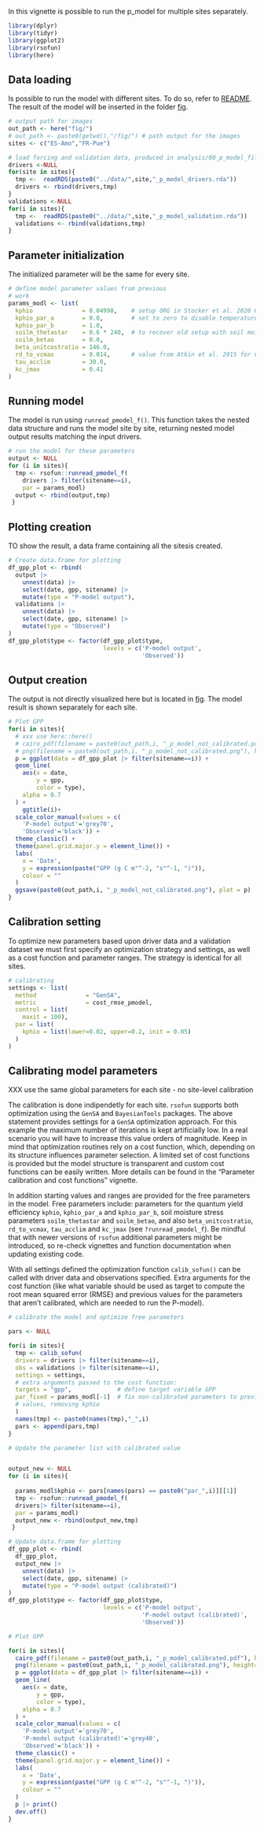 In this vignette is possible to run the p_model for multiple sites separately. 
```r
library(dplyr)
library(tidyr)
library(ggplot2)
library(rsofun)
library(here)
```
## Data loading

Is possible to run the model with different sites. To do so, refer to [README](https://github.com/stineb/rsofundemo/blob/main/README.md).
The result of the model will be inserted in the folder [fig](https://github.com/stineb/rsofundemo/tree/main/vignettes/fig).

```r
# output path for images
out_path <- here("fig/")
# out_path <- paste0(getwd(),"/fig/") # path output for the images
sites <- c("ES-Amo","FR-Pue")

# load forcing and validation data, produced in analysis/00_p_model_files_creation.R
drivers <-NULL
for(site in sites){          
  tmp <-  readRDS(paste0("../data/",site,"_p_model_drivers.rda"))
  drivers <- rbind(drivers,tmp)
}
validations <-NULL
for(i in sites){
  tmp <-  readRDS(paste0("../data/",site,"_p_model_validation.rda"))
  validations <- rbind(validations,tmp)
}
```

## Parameter initialization

The initialized parameter will be the same for every site.

```r
# define model parameter values from previous
# work
params_modl <- list(
  kphio              = 0.04998,    # setup ORG in Stocker et al. 2020 GMD
  kphio_par_a        = 0.0,        # set to zero to disable temperature-dependence of kphio
  kphio_par_b        = 1.0,
  soilm_thetastar    = 0.6 * 240,  # to recover old setup with soil moisture stress
  soilm_betao        = 0.0,
  beta_unitcostratio = 146.0,
  rd_to_vcmax        = 0.014,      # value from Atkin et al. 2015 for C3 herbaceous
  tau_acclim         = 30.0,
  kc_jmax            = 0.41
)
```

## Running model

The model is run using `runread_pmodel_f()`. This function takes the nested data structure and runs the model site by site, returning nested model output results matching the input drivers.

```r
# run the model for these parameters
output <- NULL
for (i in sites){
  tmp <- rsofun::runread_pmodel_f(
    drivers |> filter(sitename==i),
    par = params_modl)
  output <- rbind(output,tmp)
 } 
```


## Plotting creation

TO show the result, a data frame containing all the sitesis created.

```r
# Create data.frame for plotting
df_gpp_plot <- rbind(
  output |>
    unnest(data) |>
    select(date, gpp, sitename) |>
    mutate(type = "P-model output"),
  validations |>
    unnest(data) |>
    select(date, gpp, sitename) |>
    mutate(type = "Observed")
)
df_gpp_plot$type <- factor(df_gpp_plot$type,
                           levels = c('P-model output',
                                      'Observed'))

```

## Output creation

The output is not directly visualized here but is located in [fig](https://github.com/stineb/rsofundemo/tree/main/vignettes/fig). 
The model result is shown separately for each site.

```r
# Plot GPP
for(i in sites){
  # xxx use here::here()
  # cairo_pdf(filename = paste0(out_path,i, "_p_model_not_calibrated.pdf"), height=5, width=10)
  # png(filename = paste0(out_path,i, "_p_model_not_calibrated.png"), height=700*3, width=700*3, res = 300)
  p = ggplot(data = df_gpp_plot |> filter(sitename==i)) +
  geom_line(
    aes(x = date,
        y = gpp,
        color = type),
    alpha = 0.7
  ) +
    ggtitle(i)+
  scale_color_manual(values = c(
    'P-model output'='grey70',
    'Observed'='black')) +
  theme_classic() +
  theme(panel.grid.major.y = element_line()) +
  labs(
    x = 'Date',
    y = expression(paste("GPP (g C m"^-2, "s"^-1, ")")),
    colour = ""
  )
  ggsave(paste0(out_path,i, "_p_model_not_calibrated.png"), plot = p)
}
```

## Calibration setting

To optimize new parameters based upon driver data and a validation dataset we must first specify an optimization strategy and settings, as well as a cost function and parameter ranges. The strategy is identical for all sites.


```r
# calibrating
settings <- list(
  method              = "GenSA",
  metric              = cost_rmse_pmodel,
  control = list(
    maxit = 100),
  par = list(
    kphio = list(lower=0.02, upper=0.2, init = 0.05)
  )
)
```

## Calibrating model parameters

XXX use the same global parameters for each site - no site-level calibration

The calibration is done indipendetly for each site.
`rsofun` supports both optimization using the `GenSA` and `BayesianTools` packages. The above statement provides settings for a `GenSA` optimization approach. For this example the maximum number of iterations is kept artificially low. In a real scenario you will have to increase this value orders of magnitude. Keep in mind that optimization routines rely on a cost function, which, depending on its structure influences parameter selection. A limited set of cost functions is provided but the model structure is transparent and custom cost functions can be easily written. More details can be found in the "Parameter calibration and cost functions" vignette.

In addition starting values and ranges are provided for the free parameters in the model. Free parameters include: parameters for the quantum yield efficiency `kphio`, `kphio_par_a` and `kphio_par_b`, soil moisture stress parameters `soilm_thetastar` and `soilm_betao`, and also `beta_unitcostratio`, `rd_to_vcmax`, `tau_acclim` and `kc_jmax` (see `?runread_pmodel_f`). Be mindful that with newer versions of `rsofun` additional parameters might be introduced, so re-check vignettes and function documentation when updating existing code.

With all settings defined the optimization function `calib_sofun()` can be called with driver data and observations specified. Extra arguments for the cost function (like what variable should be used as target to compute the root mean squared error (RMSE) and previous values for the parameters that aren't calibrated, which are needed to run the P-model).



```r
# calibrate the model and optimize free parameters

pars <- NULL

for(i in sites){
  tmp <- calib_sofun(
  drivers = drivers |> filter(sitename==i),  
  obs = validations |> filter(sitename==i),
  settings = settings,
  # extra arguments passed to the cost function:
  targets = "gpp",             # define target variable GPP
  par_fixed = params_modl[-1]  # fix non-calibrated parameters to previous 
  # values, removing kphio
  )
  names(tmp) <- paste0(names(tmp),"_",i)
  pars <- append(pars,tmp)
}
```

```r
# Update the parameter list with calibrated value


output_new <- NULL
for (i in sites){
  
  params_modl$kphio <- pars[names(pars) == paste0("par_",i)][[1]]
  tmp <- rsofun::runread_pmodel_f(
  drivers|> filter(sitename==i),
  par = params_modl)
  output_new <- rbind(output_new,tmp)
 } 
```

```r
# Update data.frame for plotting
df_gpp_plot <- rbind(
  df_gpp_plot,
  output_new |>
    unnest(data) |>
    select(date, gpp, sitename) |>
    mutate(type = "P-model output (calibrated)")
)
df_gpp_plot$type <- factor(df_gpp_plot$type,
                           levels = c('P-model output',
                                      'P-model output (calibrated)',
                                      'Observed'))
```

```r
# Plot GPP

for(i in sites){
  cairo_pdf(filename = paste0(out_path,i, "_p_model_calibrated.pdf"), height=5, width=10)
  png(filename = paste0(out_path,i, "_p_model_calibrated.png"), height=700*3, width=700*3, res = 300)
  p = ggplot(data = df_gpp_plot |> filter(sitename==i)) +
  geom_line(
    aes(x = date,
        y = gpp,
        color = type),
    alpha = 0.7
  ) +
  scale_color_manual(values = c(
    'P-model output'='grey70',
    'P-model output (calibrated)'='grey40',
    'Observed'='black')) +
  theme_classic() +
  theme(panel.grid.major.y = element_line()) +
  labs(
    x = 'Date',
    y = expression(paste("GPP (g C m"^-2, "s"^-1, ")")),
    colour = ""
  )
  p |> print()
  dev.off()
}
```
